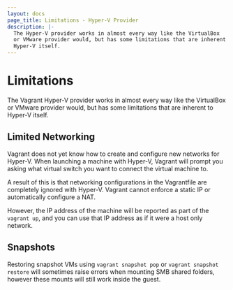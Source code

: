 ```yaml
---
layout: docs
page_title: Limitations - Hyper-V Provider
description: |-
  The Hyper-V provider works in almost every way like the VirtualBox
  or VMware provider would, but has some limitations that are inherent to
  Hyper-V itself.
---
```


# Limitations

The Vagrant Hyper-V provider works in almost every way like the VirtualBox
or VMware provider would, but has some limitations that are inherent to
Hyper-V itself.

## Limited Networking

Vagrant does not yet know how to create and configure new networks for
Hyper-V. When launching a machine with Hyper-V, Vagrant will prompt you
asking what virtual switch you want to connect the virtual machine to.

A result of this is that networking configurations in the Vagrantfile
are completely ignored with Hyper-V. Vagrant cannot enforce a static IP
or automatically configure a NAT.

However, the IP address of the machine will be reported as part of
the `vagrant up`, and you can use that IP address as if it were
a host only network.

## Snapshots

Restoring snapshot VMs using `vagrant snapshot pop` or
`vagrant snapshot restore` will sometimes raise errors when mounting
SMB shared folders, however these mounts will still work inside the guest.
